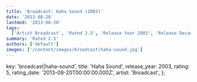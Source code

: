 ```yaml
---
title: 'Broadcast: Haha Sound (2003)'
date: '2013-08-20'
lastmod: '2013-08-20'
tags:
  ['Artist Broadcast', 'Rated 2.5', 'Release Year 2003', 'Release Decade 2000']
summary: 'Rated 2.5'
authors: ['default']
images: ['/content/images/broadcast|haha-sound.jpg']
---
```


  key: 'broadcast|haha-sound',
  title: 'Haha Sound',
  release_year: 2003,
  rating: 5,
  rating_date: '2013-08-20T00:00:00.000Z',
  artist: 'Broadcast',
};

<MusicRating data={data} />
